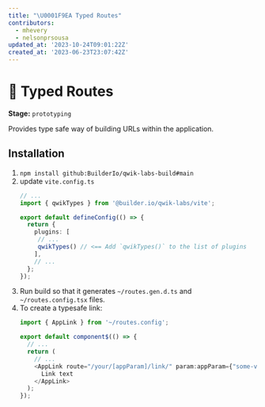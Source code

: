 ```yaml
---
title: "\U0001F9EA Typed Routes"
contributors:
  - mhevery
  - nelsonprsousa
updated_at: '2023-10-24T09:01:22Z'
created_at: '2023-06-23T23:07:42Z'
---
```


# 🧪 Typed Routes 
**Stage:** `prototyping`

Provides type safe way of building URLs within the application.

## Installation

1. `npm install github:BuilderIo/qwik-labs-build#main`
2. update `vite.config.ts`
   ```typescript
   // ...
   import { qwikTypes } from '@builder.io/qwik-labs/vite'; 

   export default defineConfig(() => {
     return {
       plugins: [
        // ...
        qwikTypes() // <== Add `qwikTypes()` to the list of plugins
       ],
       // ...
     };
   });
   ```
3. Run build so that it generates `~/routes.gen.d.ts` and `~/routes.config.tsx` files.
3. To create a typesafe link:
   ```typescript
   import { AppLink } from '~/routes.config';

   export default component$(() => {
     // ...
     return (
       // ...
       <AppLink route="/your/[appParam]/link/" param:appParam={"some-value"}>
         Link text
       </AppLink>
     );
   });
   ```

